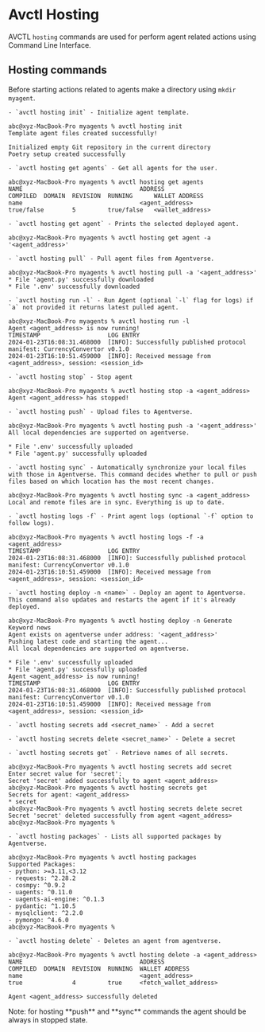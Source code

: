 
# Avctl Hosting

AVCTL `hosting` commands are used for perform agent related actions using Command Line Interface.

## Hosting commands

Before starting actions related to agents make a directory using `mkdir myagent`.

    - `avctl hosting init` - Initialize agent template.

```
abc@xyz-MacBook-Pro myagents % avctl hosting init
Template agent files created successfully!

Initialized empty Git repository in the current directory
Poetry setup created successfully
```

    - `avctl hosting get agents` - Get all agents for the user.

```
abc@xyz-MacBook-Pro myagents % avctl hosting get agents
NAME                                 ADDRESS                                                            COMPILED  DOMAIN  REVISION  RUNNING      WALLET ADDRESS
name                                 <agent_address>                                                      true/false        5         true/false   <wallet_address>
```

    - `avctl hosting get agent` - Prints the selected deployed agent.

```
abc@xyz-MacBook-Pro myagents % avctl hosting get agent -a '<agent_address>'
```

    - `avctl hosting pull` - Pull agent files from Agentverse.

```
abc@xyz-MacBook-Pro myagents % avctl hosting pull -a '<agent_address>'
* File 'agent.py' successfully downloaded
* File '.env' successfully downloaded
```

    - `avctl hosting run -l` - Run Agent (optional `-l` flag for logs) if `a` not provided it returns latest pulled agent.

```
abc@xyz-MacBook-Pro myagents % avctl hosting run -l                                                                   
Agent <agent_address> is now running!
TIMESTAMP                   LOG ENTRY
2024-01-23T16:08:31.468000  [INFO]: Successfully published protocol manifest: CurrencyConvertor v0.1.0
2024-01-23T16:10:51.459000  [INFO]: Received message from <agent_address>, session: <session_id>
```

    - `avctl hosting stop` - Stop agent

```
abc@xyz-MacBook-Pro myagents % avctl hosting stop -a <agent_address>
Agent <agent_address> has stopped!
```

    - `avctl hosting push` - Upload files to Agentverse.

```
abc@xyz-MacBook-Pro myagents % avctl hosting push -a '<agent_address>'
All local dependencies are supported on agentverse.

* File '.env' successfully uploaded
* File 'agent.py' successfully uploaded
```

    - `avctl hosting sync` - Automatically synchronize your local files with those in Agentverse. This command decides whether to pull or push files based on which location has the most recent changes.

```
abc@xyz-MacBook-Pro myagents % avctl hosting sync -a <agent_address>
Local and remote files are in sync. Everything is up to date.
```

    - `avctl hosting logs -f` - Print agent logs (optional `-f` option to follow logs).

```
abc@xyz-MacBook-Pro myagents % avctl hosting logs -f -a <agent_address>
TIMESTAMP                   LOG ENTRY
2024-01-23T16:08:31.468000  [INFO]: Successfully published protocol manifest: CurrencyConvertor v0.1.0
2024-01-23T16:10:51.459000  [INFO]: Received message from <agent_address>, session: <session_id>
```

    - `avctl hosting deploy -n <name>` - Deploy an agent to Agentverse. This command also updates and restarts the agent if it's already deployed.

```
abc@xyz-MacBook-Pro myagents % avctl hosting deploy -n Generate Keyword news
Agent exists on agentverse under address: '<agent_address>'
Pushing latest code and starting the agent...
All local dependencies are supported on agentverse.

* File '.env' successfully uploaded
* File 'agent.py' successfully uploaded
Agent <agent_address> is now running!
TIMESTAMP                   LOG ENTRY
2024-01-23T16:08:31.468000  [INFO]: Successfully published protocol manifest: CurrencyConvertor v0.1.0
2024-01-23T16:10:51.459000  [INFO]: Received message from <agent_address>, session: <session_id>
```

    - `avctl hosting secrets add <secret_name>` - Add a secret

    - `avctl hosting secrets delete <secret_name>` - Delete a secret

    - `avctl hosting secrets get` - Retrieve names of all secrets.

```
abc@xyz-MacBook-Pro myagents % avctl hosting secrets add secret
Enter secret value for 'secret': 
Secret 'secret' added successfully to agent <agent_address>
abc@xyz-MacBook-Pro myagents % avctl hosting secrets get
Secrets for agent: <agent_address>
* secret
abc@xyz-MacBook-Pro myagents % avctl hosting secrets delete secret
Secret 'secret' deleted successfully from agent <agent_address>
abc@xyz-MacBook-Pro myagents % 
```

    - `avctl hosting packages` - Lists all supported packages by Agentverse.

```
abc@xyz-MacBook-Pro myagents % avctl hosting packages
Supported Packages:
- python: >=3.11,<3.12
- requests: ^2.28.2
- cosmpy: ^0.9.2
- uagents: ^0.11.0
- uagents-ai-engine: ^0.1.3
- pydantic: ^1.10.5
- mysqlclient: ^2.2.0
- pymongo: ^4.6.0
abc@xyz-MacBook-Pro myagents % 
```

    - `avctl hosting delete` - Deletes an agent from agentverse.

```
abc@xyz-MacBook-Pro myagents % avctl hosting delete -a <agent_address>
NAME                                 ADDRESS                                                            COMPILED  DOMAIN  REVISION  RUNNING  WALLET ADDRESS
name                                 <agent_address>                                                    true              4         true     <fetch_wallet_address>

Agent <agent_address> successfully deleted
```
 
<Callout type="info" emoji="ℹ️">
    Note: for hosting **push** and **sync** commands the agent should be always in stopped state.
</Callout>
